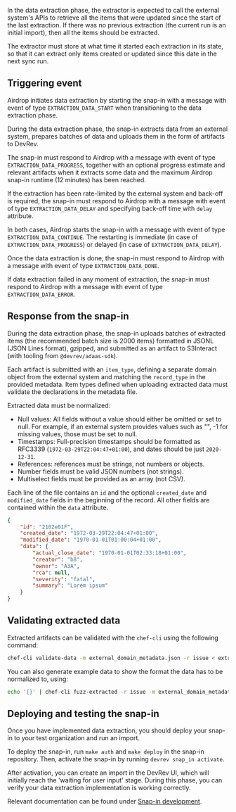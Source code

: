 In the data extraction phase, the extractor is expected to call the external system's APIs
to retrieve all the items that were updated since the start of the last extraction.
If there was no previous extraction (the current run is an initial import),
then all the items should be extracted.

The extractor must store at what time it started each extraction in its state,
so that it can extract only items created or updated since this date in the next sync run.

## Triggering event

Airdrop initiates data extraction by starting the snap-in with a message with event of type
`EXTRACTION_DATA_START` when transitioning to the data extraction phase.

During the data extraction phase, the snap-in extracts data from an external system,
prepares batches of data and uploads them in the form of artifacts to DevRev.

The snap-in must respond to Airdrop with a message with event of type `EXTRACTION_DATA_PROGRESS`,
together with an optional progress estimate and relevant artifacts
when it extracts some data and the maximum Airdrop snap-in runtime (12 minutes) has been reached.

If the extraction has been rate-limited by the external system and back-off is required, the snap-in
must respond to Airdrop with a message with event of type `EXTRACTION_DATA_DELAY` and specifying
back-off time with `delay` attribute.

In both cases, Airdrop starts the snap-in with a message with event of type `EXTRACTION_DATA_CONTINUE`.
The restarting is immediate (in case of `EXTRACTION_DATA_PROGRESS`) or delayed
(in case of `EXTRACTION_DATA_DELAY`).

Once the data extraction is done, the snap-in must respond to Airdrop with a message with event of
type  `EXTRACTION_DATA_DONE`.

If data extraction failed in any moment of extraction, the snap-in must respond to Airdrop with a
message with event of type `EXTRACTION_DATA_ERROR`.

## Response from the snap-in

During the data extraction phase, the snap-in uploads batches of extracted items (the recommended
batch size is 2000 items) formatted in JSONL (JSON Lines format), gzipped, and submitted as an
artifact to S3Interact (with tooling from `@devrev/adaas-sdk`).

Each artifact is submitted with an `item_type`, defining a separate domain object from the
external system and matching the `record_type` in the provided metadata.
Item types defined when uploading extracted data must validate the declarations in the metadata file.

Extracted data must be normalized:
- Null values: All fields without a value should either be omitted or set to null.
For example, if an external system provides values such as "", -1 for missing values,
those must be set to null.
- Timestamps: Full-precision timestamps should be formatted as RFC3339 (`1972-03-29T22:04:47+01:00`),
and dates should be just `2020-12-31`.
- References: references must be strings, not numbers or objects.
- Number fields must be valid JSON numbers (not strings).
- Multiselect fields must be provided as an array (not CSV).

Each line of the file contains an `id` and the optional `created_date` and `modified_date` fields
in the beginning of the record.
All other fields are contained within the `data` attribute.

```json
{
    "id": "2102e01F",
    "created_date": "1972-03-29T22:04:47+01:00",
    "modified_date": "1970-01-01T01:00:04+01:00",
    "data": {
        "actual_close_date": "1970-01-01T02:33:18+01:00",
        "creator": "b8",
        "owner": "A3A",
        "rca": null,
        "severity": "fatal",
        "summary": "Lorem ipsum"
    }
}
```

## Validating extracted data

Extracted artifacts can be validated with the `chef-cli` using the following command:

```bash
chef-cli validate-data -m external_domain_metadata.json -r issue < extractor_issues_2.json
```

You can also generate example data to show the format the data has to be normalized to, using:

```bash
echo '{}' | chef-cli fuzz-extracted -r issue -m external_domain_metadata.json > example_issues.json
```

## Deploying and testing the snap-in

Once you have implemented data extraction, you should deploy your snap-in to your test organization and run an import.

To deploy the snap-in, run `make auth` and `make deploy` in the snap-in repository. Then, activate the snap-in by running `devrev snap_in activate`. 

After activation, you can create an import in the DevRev UI, which will initially reach the 'waiting for user input' stage. During this phase, you can verify your data extraction implementation is working correctly.

Relevant documentation can be found under [Snap-in development](/snapin-development/locally-testing-snap-ins).